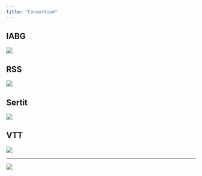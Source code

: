 ---
title: "Consortium"
---

## IABG

![](/visuals/about-iabg.png)

## RSS

![](/visuals/about-rss.png)

## Sertit

![](/visuals/about-sertit.png)

## VTT

![](/visuals/about-vtt.png)

------------------------------------------------------------------------

![](visuals/logos.png)
